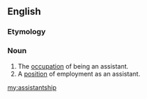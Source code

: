 ==English==

===Etymology===
{{suffix|assistant|ship}}

===Noun===
{{en-noun}}

# The [[occupation]] of being an assistant.
# A [[position]] of employment as an assistant.

[[my:assistantship]]